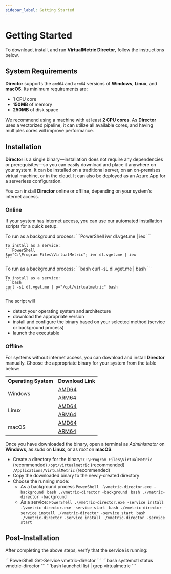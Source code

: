 ```yaml
---
sidebar_label: Getting Started
---
```


# Getting Started

To download, install, and run **VirtualMetric Director**, follow the instructions below.

## System Requirements

**Director** supports the `amd64` and `arm64` versions of **Windows**, **Linux**, and **macOS**. Its minimum requirements are:

- **1** CPU core
- **150MB** of memory
- **250MB** of disk space

We recommend using a machine with at least **2 CPU cores**. As **Director** uses a vectorized pipeline, it can utilize all available cores, and having multiples cores will improve performance.

## Installation

**Director** is a single binary&mdash;installation does not require any dependencies or prerequisites&mdash;so you can easily download and place it anywhere on your system. It can be installed on a traditional server, on an on-premises virtual machine, or in the cloud. It can also be deployed as an Azure App for a serverless configuration.

You can install **Director** online or offline, depending on your system's internet access.

### Online

If your system has internet access, you can use our automated installation scripts for a quick setup.

<Tabs>
  <TabItem value="powershell" label="PowerShell" default>  
    To run as a background process:
    ```PowerShell
    iwr dl.vget.me | iex
    ```

    To install as a service:
    ```PowerShell
    $p="C:\Program Files\VirtualMetric"; iwr dl.vget.me | iex
    ```
  </TabItem>
  <TabItem value="bash" label="Bash">  
    To run as a background process:
    ```bash
    curl -sL dl.vget.me | bash
    ```

    To install as a service:
    ```bash
    curl -sL dl.vget.me | p="/opt/virtualmetric" bash
    ```
  </TabItem>
</Tabs>

The script will

- detect your operating system and architecture
- download the appropriate version
- install and configure the binary based on your selected method (service or background process)
- launch the executable

### Offline

For systems without internet access, you can download and install **Director** manually. Choose the appropriate binary for your system from the table below:

<table>
  <tr><th>Operating System</th><th>Download Link</th></tr>
  <tr>
    <td rowspan="2">Windows</td>
    <td><a href="https://dl.vget.me/windows/amd64/vmetric-director.exe">AMD64</a></td>
  </tr>
  <tr><td><a href="https://dl.vget.me/windows/arm64/vmetric-director.exe">ARM64</a></td></tr>
  <tr>
    <td rowspan="2">Linux</td>
    <td><a href="https://dl.vget.me/linux/amd64/vmetric-director">AMD64</a></td>
  </tr>
  <tr><td><a href="https://dl.vget.me/linux/arm64/vmetric-director">ARM64</a></td></tr>
  <tr>
    <td rowspan="2">macOS</td>
    <td><a href="https://dl.vget.me/darwin/amd64/vmetric-director">AMD64</a></td>
  </tr>
  <tr><td><a href="https://dl.vget.me/darwin/arm64/vmetric-director">ARM64</a></td></tr>
</table>

Once you have downloaded the binary, open a terminal as _Administrator_ on **Windows**, as _sudo_ on **Linux**, or as _root_ on **macOS**.

* Create a directory for the binary:
    <Tabs>
      <TabItem value="windows" label="Windows" default>
        `C:\Program Files\VirtualMetric` (recommended)
      </TabItem>
      <TabItem value="linux" label="Linux">
        `/opt/virtualmetric` (recommended)
      </TabItem>
      <TabItem value="mac" label="macOS">
        `/Applications/VirtualMetric` (recommended)
      </TabItem>
    </Tabs>
* Copy the downloaded binary to the newly-created directory
* Choose the running mode:
  * As a background process
    <Tabs>
      <TabItem value="windows" label="Windows">
        ```PowerShell
        .\vmetric-director.exe -background
        ```
      </TabItem>
      <TabItem value="linux" label="Linux">
        ```bash
        ./vmetric-director -background
        ```
      </TabItem>
      <TabItem value="macos" label="macOS">
        ```bash
        ./vmetric-director -background
        ```
      </TabItem>
    </Tabs>
  * As a service:
    <Tabs>
      <TabItem value="windows" label="Windows">
        ```PowerShell
        .\vmetric-director.exe -service install
        .\vmetric-director.exe -service start
        ```
      </TabItem>
      <TabItem value="linux" label="Linux">
        ```bash
        ./vmetric-director -service install
        ./vmetric-director -service start
        ```
      </TabItem>
      <TabItem value="macos" label="macOS">
        ```bash
        ./vmetric-director -service install
        ./vmetric-director -service start
        ```
      </TabItem>
    </Tabs>

## Post-Installation

After completing the above steps, verify that the service is running:

<Tabs>
  <TabItem value="windows" label="Windows">
    ```PowerShell
    Get-Service vmetric-director
    ```
  </TabItem>
  <TabItem value="linux" label="Linux">
    ```bash
    systemctl status vmetric-director
    ```
  </TabItem>
  <TabItem value="macos" label="macOS">
    ```bash
    launchctl list | grep virtualmetric
    ```
  </TabItem>
</Tabs>
